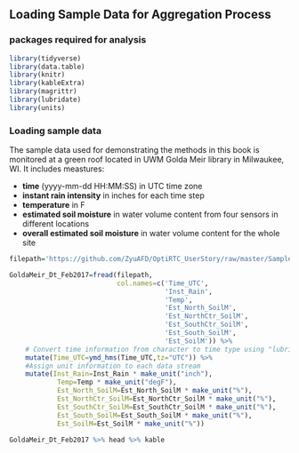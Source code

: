 ## Loading Sample Data for Aggregation Process


### packages required for analysis
```r
library(tidyverse)
library(data.table)
library(knitr)
library(kableExtra)
library(magrittr)
library(lubridate)
library(units)
```

### Loading sample data
The sample data used for demonstrating the methods in this book is monitored at a green roof located in UWM Golda Meir library in Milwaukee, WI. It includes meastures:

* **time** (yyyy-mm-dd HH:MM:SS) in UTC time zone
* **instant rain intensity** in inches for each time step
* **temperature** in F 
* **estimated soil moisture** in water volume content from four sensors in different locations 
* **overall estimated soil moisture** in water volume content for the whole site

```r

filepath='https://github.com/ZyuAFD/OptiRTC_UserStory/raw/master/Sample%20Data/gold-meir-2017-feb-download.csv'

GoldaMeir_Dt_Feb2017=fread(filepath,
                           col.names=c('Time_UTC',
                                       'Inst_Rain',
                                       'Temp',
                                       'Est_North_SoilM',
                                       'Est_NorthCtr_SoilM',
                                       'Est_SouthCtr_SoilM',
                                       'Est_South_SoilM',
                                       'Est_SoilM')) %>% 
    # Convert time information from character to time type using "lubridate" package
    mutate(Time_UTC=ymd_hms(Time_UTC,tz="UTC")) %>% 
    #Assign unit information to each data stream
    mutate(Inst_Rain=Inst_Rain * make_unit("inch"),
            Temp=Temp * make_unit("degF"),
            Est_North_SoilM=Est_North_SoilM * make_unit("%"),
            Est_NorthCtr_SoilM=Est_NorthCtr_SoilM * make_unit("%"),
            Est_SouthCtr_SoilM=Est_SouthCtr_SoilM * make_unit("%"),
            Est_South_SoilM=Est_South_SoilM * make_unit("%"),
            Est_SoilM=Est_SoilM * make_unit("%")) 
    
GoldaMeir_Dt_Feb2017 %>% head %>% kable

```